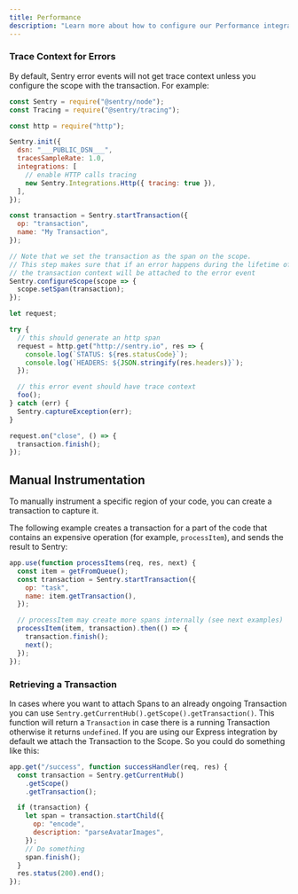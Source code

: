 ```yaml
---
title: Performance
description: "Learn more about how to configure our Performance integrations to get the best experience out of it."
---
```


### Trace Context for Errors

By default, Sentry error events will not get trace context unless you configure the scope with the transaction. For example:

```js
const Sentry = require("@sentry/node");
const Tracing = require("@sentry/tracing");

const http = require("http");

Sentry.init({
  dsn: "___PUBLIC_DSN___",
  tracesSampleRate: 1.0,
  integrations: [
    // enable HTTP calls tracing
    new Sentry.Integrations.Http({ tracing: true }),
  ],
});

const transaction = Sentry.startTransaction({
  op: "transaction",
  name: "My Transaction",
});

// Note that we set the transaction as the span on the scope.
// This step makes sure that if an error happens during the lifetime of the transaction
// the transaction context will be attached to the error event
Sentry.configureScope(scope => {
  scope.setSpan(transaction);
});

let request;

try {
  // this should generate an http span
  request = http.get("http://sentry.io", res => {
    console.log(`STATUS: ${res.statusCode}`);
    console.log(`HEADERS: ${JSON.stringify(res.headers)}`);
  });

  // this error event should have trace context
  foo();
} catch (err) {
  Sentry.captureException(err);
}

request.on("close", () => {
  transaction.finish();
});
```

## Manual Instrumentation

To manually instrument a specific region of your code, you can create a transaction to capture it.

The following example creates a transaction for a part of the code that contains an expensive operation (for example, `processItem`), and sends the result to Sentry:

```javascript
app.use(function processItems(req, res, next) {
  const item = getFromQueue();
  const transaction = Sentry.startTransaction({
    op: "task",
    name: item.getTransaction(),
  });

  // processItem may create more spans internally (see next examples)
  processItem(item, transaction).then(() => {
    transaction.finish();
    next();
  });
});
```

### Retrieving a Transaction

In cases where you want to attach Spans to an already ongoing Transaction you can use `Sentry.getCurrentHub().getScope().getTransaction()`. This function will return a `Transaction` in case there is a running Transaction otherwise it returns `undefined`. If you are using our Express integration by default we attach the Transaction to the Scope. So you could do something like this:

```javascript
app.get("/success", function successHandler(req, res) {
  const transaction = Sentry.getCurrentHub()
    .getScope()
    .getTransaction();

  if (transaction) {
    let span = transaction.startChild({
      op: "encode",
      description: "parseAvatarImages",
    });
    // Do something
    span.finish();
  }
  res.status(200).end();
});
```
